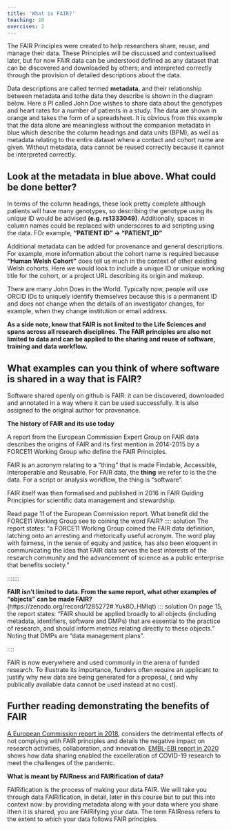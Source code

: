 ```yaml
---
title: 'What is FAIR?'
teaching: 10
exercises: 2
---
```


The FAIR Principles were created to help researchers share, reuse, and manage their data. These Principles will be discussed and contextualised later, but for now FAIR data can be understood defined as any dataset that can be discovered and downloaded by others; and interpreted correctly through the provision of detailed descriptions about the data.

Data descriptions are called termed **metadata**, and their  relationship between metadata and tothe data they describe is shown in the diagram below.  Here a PI called John Doe wishes to share data about the genotypes and heart rates for a number of patients in a study.  The data are shown in orange and takes the form of a spreadsheet.  It is obvious from this example that the data alone are meaningless without the companion metadata in blue which describe the column headings and data units (BPM), as well as metadata relating to the entire dataset where a contact and cohort name are given.  Without metadata, data cannot be reused correctly because it cannot be interpreted correctly.



:::::::::::::::::::::: challenge
## Look at the metadata in blue above.  What could be done better?
::::::: solution
In terms of the column headings, these look pretty complete although patients will have many genotypes, so describing the genotype using its unique ID would be advised **(e.g. rs1333049)**.  Additionally, spaces in column names could be replaced with underscores to aid scripting using the data.  FOr example, **“PATIENT ID” → “PATIENT_ID”**

Additional metadata can be added for provenance and general descriptions. For example, more information about the cohort name is required because **“Human Welsh Cohort”** does tell us much in the context of other existing Welsh cohorts. Here we would look to include a unique ID or unique working title for the cohort, or a project URL describing its origin and makeup.  

There are many John Does in the World. Typically now, people will use ORCID IDs to uniquely identify themselves because this is a permanent ID and does not change when the details of an investigator changes, for example, when they change institution or email address.
:::::::
::::::::::::::::::::::

**As a side note, know that FAIR is not limited to the Life Sciences and spans across all research disciplines. The FAIR principles are also not limited to data and can be applied to the sharing and reuse of software, training and data workflow.**

::::::::::: challenge
## What examples can you think of where software is shared in a way that is FAIR?
::: solution
Software shared openly on github is FAIR: it can be discovered, downloaded and annotated in a way where it can be used successfully.  It is also assigned to the original author for provenance.
:::
::::::::::::::


**The history of FAIR and its use today**

A report from the European Commission Expert Group on FAIR data describes the origins of FAIR and its first mention in 2014-2015 by a FORCE11 Working Group who define the FAIR Principles.  

FAIR is an acronym relating to a “thing” that is made Findable, Accessible, Interoperable and Reusable.   For FAIR data, the **thing** we refer to is the the data.  For a script or analysis workflow, the thing is “software”.

FAIR itself was then formalised and published in 2016 in FAIR Guiding Principles for scientific data management and stewardship.

::::::: challenge
Read page 11 of the European Commission report.  What benefit did the FORCE11 Working Group see to coining the word FAIR? 
:::: solution
The report states: “a FORCE11 Working Group coined the FAIR data definition, latching onto an arresting and rhetorically useful acronym. The word play with fairness, in the sense of equity and justice, has also been eloquent in communicating the idea that FAIR data serves the best interests of the research community and the advancement of science as a public enterprise that benefits society. ”
::::
:::::::

:::: challenge 
**FAIR isn’t limited to data. From the same report, what other examples of “objects” can be made FAIR?**(https://zenodo.org/record/1285272#.Yuk8O_HMIqt)
::: solution
On page 15, the report states: “FAIR should be applied broadly to all objects (including metadata, identifiers, software and
DMPs) that are essential to the practice of research, and should inform metrics relating directly to these objects.”  Noting that DMPs are “data management plans”.
:::
::::


FAIR is now everywhere and used commonly in the arena of funded research.  To illustrate its importance, funders often require an applicant to justify why new data are being generated for a proposal, ( and why publically available data cannot be used instead at no cost).

::: callout
## Further reading demonstrating the benefits of FAIR
[A European Commission report in 2018](https://op.europa.eu/en/publication-detail/-/publication/d375368c-1a0a-11e9-8d04-01aa75ed71a1/language-en), considers the detrimental effects of not complying with FAIR principles and details the negative impact on research activities, collaboration, and innovation. 
[EMBL-EBI report in 2020](https://op.europa.eu/en/publication-detail/-/publication/d375368c-1a0a-11e9-8d04-01aa75ed71a1/language-en) shows how data sharing enabled the excelleration of COVID-19 research to meet the challenges of the pandemic.
:::

**What is meant by FAIRness and FAIRification of data?**

FAIRification is the process of making your data FAIR.  We will take you through data FAIRification, in detail, later in this course but to put this into context now: by providing metadata along with your data where you share ithen it is shared, you are FAIRifying your data.
The term FAIRness refers to the extent to which your data follows FAIR principles.
